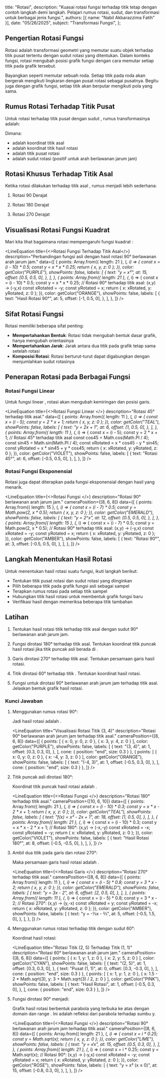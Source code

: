   title: "Rotasi",
  description: "Kuasai rotasi fungsi terhadap titik tetap dengan contoh langkah demi langkah. Pelajari rumus rotasi, sudut, dan transformasi untuk berbagai jenis fungsi.",
  authors: [{ name: "Nabil Akbarazzima Fatih" }],
  date: "05/26/2025",
  subject: "Transformasi Fungsi",
};


## Pengertian Rotasi Fungsi

Rotasi adalah transformasi geometri yang memutar suatu objek terhadap titik pusat tertentu dengan sudut rotasi yang ditentukan. Dalam konteks fungsi, rotasi mengubah posisi grafik fungsi dengan cara memutar setiap titik pada grafik tersebut.

Bayangkan seperti memutar sebuah roda. Setiap titik pada roda akan bergerak mengikuti lingkaran dengan pusat rotasi sebagai pusatnya. Begitu juga dengan grafik fungsi, setiap titik akan berputar mengikuti pola yang sama.

## Rumus Rotasi Terhadap Titik Pusat

Untuk rotasi terhadap titik pusat <InlineMath math="(a, b)" /> dengan sudut <InlineMath math="\theta" />, rumus transformasinya adalah:

<div className="flex flex-col gap-4">
<BlockMath math="x' = (x - a) \cos \theta - (y - b) \sin \theta + a" />
<BlockMath math="y' = (x - a) \sin \theta + (y - b) \cos \theta + b" />
</div>

Dimana:
- <InlineMath math="(x, y)" /> adalah koordinat titik asal
- <InlineMath math="(x', y')" /> adalah koordinat titik hasil rotasi
- <InlineMath math="(a, b)" /> adalah titik pusat rotasi
- <InlineMath math="\theta" /> adalah sudut rotasi (positif untuk arah berlawanan jarum jam)

## Rotasi Khusus Terhadap Titik Asal

Ketika rotasi dilakukan terhadap titik asal <InlineMath math="(0, 0)" />, rumus menjadi lebih sederhana:

1. Rotasi 90 Derajat

    <BlockMath math="(x, y) \rightarrow (-y, x)" />

2. Rotasi 180 Derajat

    <BlockMath math="(x, y) \rightarrow (-x, -y)" />

3. Rotasi 270 Derajat

    <BlockMath math="(x, y) \rightarrow (y, -x)" />

## Visualisasi Rotasi Fungsi Kuadrat

Mari kita lihat bagaimana rotasi mempengaruhi fungsi kuadrat <InlineMath math="y = x^2" />:

<LineEquation
  title={<>Rotasi Fungsi <InlineMath math="y = x^2" /> Terhadap Titik Asal</>}
  description="Perbandingan fungsi asli dengan hasil rotasi 90° berlawanan arah jarum jam."
  data={[
    {
      points: Array.from({ length: 21 }, (_, i) => {
        const x = (i - 10) * 0.5;
        const y = x * x * 0.25;
        return { x, y, z: 0 };
      }),
      color: getColor("PURPLE"),
      showPoints: false,
      labels: [
        {
          text: "y = x²",
          at: 15,
          offset: [0.5, 0.5, 0],
        },
      ],
    },
    {
      points: Array.from({ length: 21 }, (_, i) => {
        const x = (i - 10) * 0.5;
        const y = x * x * 0.25;
        // Rotasi 90° terhadap titik asal: (x,y) → (-y,x)
        const xRotated = -y;
        const yRotated = x;
        return { x: xRotated, y: yRotated, z: 0 };
      }),
      color: getColor("ORANGE"),
      showPoints: false,
      labels: [
        {
          text: "Hasil Rotasi 90°",
          at: 5,
          offset: [-1, 0.5, 0],
        },
      ],
    },
  ]}
/>

## Sifat Rotasi Fungsi

Rotasi memiliki beberapa sifat penting:

- **Mempertahankan Bentuk**: Rotasi tidak mengubah bentuk dasar grafik, hanya mengubah orientasinya
- **Mempertahankan Jarak**: Jarak antara dua titik pada grafik tetap sama setelah rotasi
- **Komposisi Rotasi**: Rotasi berturut-turut dapat digabungkan dengan menjumlahkan sudut rotasinya

## Penerapan Rotasi pada Berbagai Fungsi

### Rotasi Fungsi Linear

Untuk fungsi linear <InlineMath math="y = mx + c" />, rotasi akan mengubah kemiringan dan posisi garis.

<LineEquation
  title={<>Rotasi Fungsi Linear <InlineMath math="y = 2x + 1" /></>}
  description="Rotasi 45° terhadap titik asal."
  data={[
    {
      points: Array.from({ length: 11 }, (_, i) => {
        const x = (i - 5);
        const y = 2 * x + 1;
        return { x, y, z: 0 };
      }),
      color: getColor("TEAL"),
      showPoints: false,
      labels: [
        {
          text: "y = 2x + 1",
          at: 6,
          offset: [1, 0.5, 0],
        },
      ],
    },
    {
      points: Array.from({ length: 11 }, (_, i) => {
        const x = (i - 5);
        const y = 2 * x + 1;
        // Rotasi 45° terhadap titik asal
        const cos45 = Math.cos(Math.PI / 4);
        const sin45 = Math.sin(Math.PI / 4);
        const xRotated = x * cos45 - y * sin45;
        const yRotated = x * sin45 + y * cos45;
        return { x: xRotated, y: yRotated, z: 0 };
      }),
      color: getColor("VIOLET"),
      showPoints: false,
      labels: [
        {
          text: "Rotasi 45°",
          at: 6,
          offset: [-0.5, 0.5, 0],
        },
      ],
    },
  ]}
/>

### Rotasi Fungsi Eksponensial

Rotasi juga dapat diterapkan pada fungsi eksponensial dengan hasil yang menarik.

<LineEquation
  title={<>Rotasi Fungsi <InlineMath math="y = 2^x" /></>}
  description="Rotasi 90° berlawanan arah jarum jam."
  cameraPosition={[8, 6, 8]}
  data={[
    {
      points: Array.from({ length: 15 }, (_, i) => {
        const x = (i - 7) * 0.5;
        const y = Math.pow(2, x * 0.5);
        return { x, y, z: 0 };
      }),
      color: getColor("EMERALD"),
      showPoints: false,
      labels: [
        {
          text: "y = 2^x",
          at: 12,
          offset: [0.5, 0.5, 0],
        },
      ],
    },
    {
      points: Array.from({ length: 15 }, (_, i) => {
        const x = (i - 7) * 0.5;
        const y = Math.pow(2, x * 0.5);
        // Rotasi 90° terhadap titik asal: (x,y) → (-y,x)
        const xRotated = -y;
        const yRotated = x;
        return { x: xRotated, y: yRotated, z: 0 };
      }),
      color: getColor("AMBER"),
      showPoints: false,
      labels: [
        {
          text: "Rotasi 90°",
          at: 3,
          offset: [-0.5, 0.5, 0],
        },
      ],
    },
  ]}
/>

## Langkah Menentukan Hasil Rotasi

Untuk menentukan hasil rotasi suatu fungsi, ikuti langkah berikut:

- Tentukan titik pusat rotasi dan sudut rotasi yang diinginkan
- Pilih beberapa titik pada grafik fungsi asli sebagai sampel
- Terapkan rumus rotasi pada setiap titik sampel
- Hubungkan titik hasil rotasi untuk membentuk grafik fungsi baru
- Verifikasi hasil dengan memeriksa beberapa titik tambahan

## Latihan

1. Tentukan hasil rotasi titik <InlineMath math="(3, 4)" /> terhadap titik asal dengan sudut 90° berlawanan arah jarum jam.

2. Fungsi <InlineMath math="f(x) = x^2 - 2x + 1" /> dirotasi 180° terhadap titik asal. Tentukan koordinat titik puncak hasil rotasi jika titik puncak asli berada di <InlineMath math="(1, 0)" />.

3. Garis <InlineMath math="y = 3x - 2" /> dirotasi 270° terhadap titik asal. Tentukan persamaan garis hasil rotasi.

4. Titik <InlineMath math="(2, 5)" /> dirotasi 60° terhadap titik <InlineMath math="(1, 1)" />. Tentukan koordinat hasil rotasi.

5. Fungsi <InlineMath math="y = \sqrt{x}" /> untuk <InlineMath math="x \geq 0" /> dirotasi 90° berlawanan arah jarum jam terhadap titik asal. Jelaskan bentuk grafik hasil rotasi.

### Kunci Jawaban

1. Menggunakan rumus rotasi 90°:
   
   <div className="flex flex-col gap-4">
   <BlockMath math="(x, y) \rightarrow (-y, x)" />
   <BlockMath math="(3, 4) \rightarrow (-4, 3)" />
   </div>
   
   Jadi hasil rotasi adalah <InlineMath math="(-4, 3)" />.

   <LineEquation
     title="Visualisasi Rotasi Titik (3, 4)"
     description="Rotasi 90° berlawanan arah jarum jam terhadap titik asal."
     cameraPosition={[8, 6, 8]}
     data={[
       {
         points: [
           { x: 0, y: 0, z: 0 },
           { x: 3, y: 4, z: 0 }
         ],
         color: getColor("PURPLE"),
         showPoints: false,
         labels: [
           {
             text: "(3, 4)",
             at: 1,
             offset: [0.3, 0.3, 0],
           },
         ],
         cone: { position: "end", size: 0.3 }
       },
       {
         points: [
           { x: 0, y: 0, z: 0 },
           { x: -4, y: 3, z: 0 }
         ],
         color: getColor("ORANGE"),
         showPoints: false,
         labels: [
           {
             text: "(-4, 3)",
             at: 1,
             offset: [-0.5, 0.3, 0],
           },
         ],
         cone: { position: "end", size: 0.3 }
       },
     ]}
   />

2. Titik puncak asli dirotasi 180°:
   
   <div className="flex flex-col gap-4">
   <BlockMath math="(x, y) \rightarrow (-x, -y)" />
   <BlockMath math="(1, 0) \rightarrow (-1, 0)" />
   </div>
   
   Koordinat titik puncak hasil rotasi adalah <InlineMath math="(-1, 0)" />.

   <LineEquation
     title={<>Rotasi Fungsi <InlineMath math="f(x) = x^2 - 2x + 1" /></>}
     description="Rotasi 180° terhadap titik asal."
     cameraPosition={[10, 6, 10]}
     data={[
       {
         points: Array.from({ length: 21 }, (_, i) => {
           const x = (i - 10) * 0.3;
           const y = x * x - 2 * x + 1;
           return { x, y, z: 0 };
         }),
         color: getColor("TEAL"),
         showPoints: false,
         labels: [
           {
             text: "f(x) = x² - 2x + 1",
             at: 18,
             offset: [1, 0.5, 0],
           },
         ],
       },
       {
         points: Array.from({ length: 21 }, (_, i) => {
           const x = (i - 10) * 0.3;
           const y = x * x - 2 * x + 1;
           // Rotasi 180°: (x,y) → (-x,-y)
           const xRotated = -x;
           const yRotated = -y;
           return { x: xRotated, y: yRotated, z: 0 };
         }),
         color: getColor("VIOLET"),
         showPoints: false,
         labels: [
           {
             text: "Hasil Rotasi 180°",
             at: 8,
             offset: [-0.5, -0.5, 0],
           },
         ],
       },
     ]}
   />

3. Ambil dua titik pada garis dan rotasi 270°:
   
   <div className="flex flex-col gap-4">
   <BlockMath math="(x, y) \rightarrow (y, -x)" />
   <BlockMath math="(0, -2) \rightarrow (-2, 0)" />
   <BlockMath math="(1, 1) \rightarrow (1, -1)" />
   <BlockMath math="m = \frac{-1 - 0}{1 - (-2)} = \frac{-1}{3}" />
   <BlockMath math="y = -\frac{1}{3}x - \frac{2}{3}" />
   </div>

   Maka persamaan garis hasil rotasi adalah <InlineMath math="y = -\frac{1}{3}x - \frac{2}{3}" />.

   <LineEquation
     title={<>Rotasi Garis <InlineMath math="y = 3x - 2" /></>}
     description="Rotasi 270° terhadap titik asal."
     cameraPosition={[8, 6, 8]}
     data={[
       {
         points: Array.from({ length: 11 }, (_, i) => {
           const x = (i - 5) * 0.8;
           const y = 3 * x - 2;
           return { x, y, z: 0 };
         }),
         color: getColor("EMERALD"),
         showPoints: false,
         labels: [
           {
             text: "y = 3x - 2",
             at: 6,
             offset: [2, 0.5, 0],
           },
         ],
       },
       {
         points: Array.from({ length: 11 }, (_, i) => {
           const x = (i - 5) * 0.8;
           const y = 3 * x - 2;
           // Rotasi 270°: (x,y) → (y,-x)
           const xRotated = y;
           const yRotated = -x;
           return { x: xRotated, y: yRotated, z: 0 };
         }),
         color: getColor("AMBER"),
         showPoints: false,
         labels: [
           {
             text: "y = -⅓x - ⅔",
             at: 5,
             offset: [-0.5, 1.5, 0],
           },
         ],
       },
     ]}
   />

4. Menggunakan rumus rotasi terhadap titik dengan sudut 60°:
   
   <div className="flex flex-col gap-4">
   <BlockMath math="x' = (x-a) \cos \theta - (y-b) \sin \theta + a" />
   <BlockMath math="y' = (x-a) \sin \theta + (y-b) \cos \theta + b" />
   <BlockMath math="x' = (2-1) \cdot \frac{1}{2} - (5-1) \cdot \frac{\sqrt{3}}{2} + 1" />
   <BlockMath math="x' = \frac{3}{2} - 2\sqrt{3}" />
   <BlockMath math="y' = (2-1) \cdot \frac{\sqrt{3}}{2} + (5-1) \cdot \frac{1}{2} + 1" />
   <BlockMath math="y' = 3 + \frac{\sqrt{3}}{2}" />
   </div>
   
   Koordinat hasil rotasi: <InlineMath math="(\frac{3}{2} - 2\sqrt{3}, 3 + \frac{\sqrt{3}}{2})" />

   <LineEquation
     title="Rotasi Titik (2, 5) Terhadap Titik (1, 1)"
     description="Rotasi 60° berlawanan arah jarum jam."
     cameraPosition={[8, 6, 8]}
     data={[
       {
         points: [
           { x: 1, y: 1, z: 0 },
           { x: 2, y: 5, z: 0 }
         ],
         color: getColor("CYAN"),
         showPoints: false,
         labels: [
           {
             text: "(2, 5)",
             at: 1,
             offset: [0.3, 0.3, 0],
           },
           {
             text: "Pusat (1, 1)",
             at: 0,
             offset: [0.3, -0.3, 0],
           },
         ],
         cone: { position: "end", size: 0.3 }
       },
       {
         points: [
           { x: 1, y: 1, z: 0 },
           { x: 1.5 - 2 * Math.sqrt(3), y: 3 + Math.sqrt(3) / 2, z: 0 }
         ],
         color: getColor("PINK"),
         showPoints: false,
         labels: [
           {
             text: "Hasil Rotasi",
             at: 1,
             offset: [-0.5, 0.3, 0],
           },
         ],
         cone: { position: "end", size: 0.3 }
       },
     ]}
   />

5. Fungsi <InlineMath math="y = \sqrt{x}" /> dirotasi 90° menjadi:
   
   <div className="flex flex-col gap-4">
   <BlockMath math="x = -\sqrt{y}" />
   <BlockMath math="y = x^2 \text{ untuk } x \leq 0" />
   </div>
   
   Grafik hasil rotasi berbentuk parabola yang terbuka ke atas dengan domain <InlineMath math="x \leq 0" /> dan range <InlineMath math="y \geq 0" />. Ini adalah refleksi dari parabola <InlineMath math="y = x^2" /> terhadap sumbu y.

   <LineEquation
     title={<>Rotasi Fungsi <InlineMath math="y = \sqrt{x}" /></>}
     description="Rotasi 90° berlawanan arah jarum jam terhadap titik asal."
     cameraPosition={[8, 6, 8]}
     data={[
       {
         points: Array.from({ length: 21 }, (_, i) => {
           const x = i * 0.25;
           const y = Math.sqrt(x);
           return { x, y, z: 0 };
         }),
         color: getColor("LIME"),
         showPoints: false,
         labels: [
           {
             text: "y = √x",
             at: 15,
             offset: [0.5, 0.3, 0],
           },
         ],
       },
       {
         points: Array.from({ length: 21 }, (_, i) => {
           const x = i * 0.25;
           const y = Math.sqrt(x);
           // Rotasi 90°: (x,y) → (-y,x)
           const xRotated = -y;
           const yRotated = x;
           return { x: xRotated, y: yRotated, z: 0 };
         }),
         color: getColor("ROSE"),
         showPoints: false,
         labels: [
           {
             text: "y = x² (x ≤ 0)",
             at: 15,
             offset: [-0.8, 0.3, 0],
           },
         ],
       },
     ]}
   />